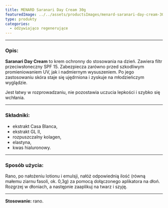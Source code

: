 ```yaml
---
title: MENARD Saranari Day Cream 30g
featuredImage: ../../assets/productsImages/menard-saranari-day-cream-30g.png
type: produkty
categories:
  - odżywiająco regenerujące
---
```



<Saranari />

---

<h3>Opis:</h3>

**Saranari Day Cream** to krem ochronny do stosowania na dzień. Zawiera filtr przeciwsłoneczny SPF 15. Zabezpiecza zarówno przed szkodliwym promieniowaniem UV, jak i nadmiernym wysuszeniem. Po jego zastosowaniu skóra staje się ujędrniona i zyskuje na młodzieńczym wyglądzie.

Jest łatwy w rozprowadzaniu, nie pozostawia uczucia lepkości i szybko się wchłania.

---

### Składniki:

- ekstrakt Casa Blanca,
- ekstrakt GL II,
- rozpuszczalny kolagen,
- elastyna,
- kwas hialuronowy.

---

### Sposób użycia:

Rano, po nałożeniu lotionu i emulsji, nałóż odpowiednią ilość (równą małemu ziarnu fasoli, ok. 0,3g) za pomocą dołączonego aplikatora na dłoń. Rozgrzej w dłoniach, a następnie zaaplikuj na twarz i szyję.

---

**Stosowanie:** rano.
